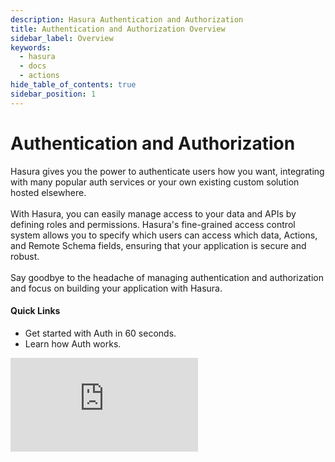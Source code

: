 ```yaml
---
description: Hasura Authentication and Authorization
title: Authentication and Authorization Overview
sidebar_label: Overview
keywords:
  - hasura
  - docs
  - actions
hide_table_of_contents: true
sidebar_position: 1
---
```



# <Auth /> Authentication and Authorization

<div className="overview-header">
  <div className="overview-text">
    <p>
      Hasura gives you the power to authenticate users how you want, integrating with many popular auth services or your
      own existing custom solution hosted elsewhere.
      <br />
      <br />
      With Hasura, you can easily manage access to your data and APIs by defining roles and permissions. Hasura's fine-grained
      access control system allows you to specify which users can access which data, Actions, and Remote Schema fields, ensuring
      that your application is secure and robust.
      <br />
      <br />
      Say goodbye to the headache of managing authentication and authorization and focus on building your application
      with Hasura.
    </p>
    <h4>Quick Links</h4>
    <ul>
      <li>
        <VersionedLink to="/auth/quickstart/">Get started with Auth in 60 seconds.</VersionedLink>
      </li>
      <li>
        <VersionedLink to="/auth/how-it-works/">Learn how Auth works.</VersionedLink>
      </li>
    </ul>
  </div>
  <iframe
    src="https://www.youtube.com/embed/OL_eWdwQU2I"
    frameBorder="0"
    allow="accelerometer; autoplay; encrypted-media; gyroscope; picture-in-picture"
    allowFullScreen
  />
</div>

<Thumbnail
  src="/img/auth/auth-high-level-overview-diagram.png"
  alt="Authentication and authorization with Hasura"
  className="no-shadow overview-img"
/>

## Using Auth

<div className="overview-gallery">
  <VersionedLink to="/auth/authentication/jwt/">
    <div className="card">
      <h3>JWT Mode</h3>
      <p>
        With JWT Mode, Hasura can easily integrate with your existing authentication service and rapidly help you
        configure granular access to your data.
      </p>
    </div>
  </VersionedLink>
  <VersionedLink to="/auth/authorization/permissions/">
    <div className="card">
      <h3>Configuring Permissions</h3>
      <p>
        Regardless of the authentication mode you choose, Hasura provides a flexible permission system to control who
        can access your data.
      </p>
    </div>
  </VersionedLink>
  <VersionedLink to="/auth/authorization/roles-variables/">
    <div className="card">
      <h3>Roles and Session Variables</h3>
      <p>
        Using defined roles based on your custom configuration, you can enable permissions for your tables and views
        based on the role of the user.
      </p>
    </div>
  </VersionedLink>
</div>

